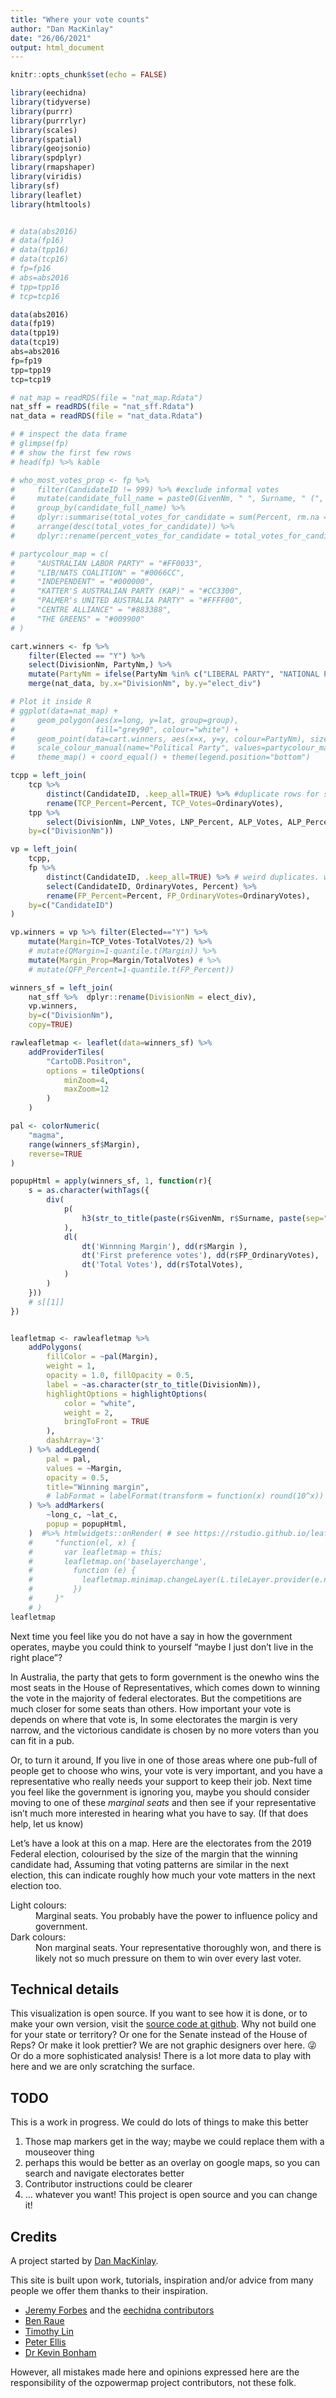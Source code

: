 ```yaml
---
title: "Where your vote counts"
author: "Dan MacKinlay"
date: "26/06/2021"
output: html_document
---
```


```r
knitr::opts_chunk$set(echo = FALSE)
```



```r
library(eechidna)
library(tidyverse)
library(purrr)
library(purrrlyr)
library(scales)
library(spatial)
library(geojsonio)
library(spdplyr)
library(rmapshaper)
library(viridis)
library(sf)
library(leaflet)
library(htmltools)


# data(abs2016)
# data(fp16)
# data(tpp16)
# data(tcp16)
# fp=fp16
# abs=abs2016
# tpp=tpp16
# tcp=tcp16

data(abs2016)
data(fp19)
data(tpp19)
data(tcp19)
abs=abs2016
fp=fp19
tpp=tpp19
tcp=tcp19

# nat_map = readRDS(file = "nat_map.Rdata")
nat_sff = readRDS(file = "nat_sff.Rdata")
nat_data = readRDS(file = "nat_data.Rdata")

# # inspect the data frame
# glimpse(fp)
# # show the first few rows
# head(fp) %>% kable

# who_most_votes_prop <- fp %>% 
#     filter(CandidateID != 999) %>% #exclude informal votes
#     mutate(candidate_full_name = paste0(GivenNm, " ", Surname, " (", CandidateID, ")")) %>% 
#     group_by(candidate_full_name) %>% 
#     dplyr::summarise(total_votes_for_candidate = sum(Percent, rm.na = TRUE)) %>% 
#     arrange(desc(total_votes_for_candidate)) %>% 
#     dplyr::rename(percent_votes_for_candidate = total_votes_for_candidate)

# partycolour_map = c(
#     "AUSTRALIAN LABOR PARTY" = "#FF0033",
#     "LIB/NATS COALITION" = "#0066CC",
#     "INDEPENDENT" = "#000000",
#     "KATTER'S AUSTRALIAN PARTY (KAP)" = "#CC3300",
#     "PALMER's UNITED AUSTRALIA PARTY" = "#FFFF00",
#     "CENTRE ALLIANCE" = "#883388",
#     "THE GREENS" = "#009900"
# )

cart.winners <- fp %>% 
    filter(Elected == "Y") %>% 
    select(DivisionNm, PartyNm,) %>% 
    mutate(PartyNm = ifelse(PartyNm %in% c("LIBERAL PARTY", "NATIONAL PARTY"), "LIB/NATS COALITION", PartyNm)) %>% 
    merge(nat_data, by.x="DivisionNm", by.y="elect_div")

# Plot it inside R
# ggplot(data=nat_map) +
#     geom_polygon(aes(x=long, y=lat, group=group),
#                  fill="grey90", colour="white") +
#     geom_point(data=cart.winners, aes(x=x, y=y, colour=PartyNm), size=1.5, alpha=0.8) +
#     scale_colour_manual(name="Political Party", values=partycolour_map) +
#     theme_map() + coord_equal() + theme(legend.position="bottom")

tcpp = left_join(
    tcp %>% 
        distinct(CandidateID, .keep_all=TRUE) %>% #duplicate rows for some reason?
        rename(TCP_Percent=Percent, TCP_Votes=OrdinaryVotes),
    tpp %>% 
        select(DivisionNm, LNP_Votes, LNP_Percent, ALP_Votes, ALP_Percent, TotalVotes, Swing),
    by=c("DivisionNm"))

vp = left_join(
    tcpp,
    fp %>%
        distinct(CandidateID, .keep_all=TRUE) %>% # weird duplicates. why?
        select(CandidateID, OrdinaryVotes, Percent) %>%
        rename(FP_Percent=Percent, FP_OrdinaryVotes=OrdinaryVotes), 
    by=c("CandidateID")
)

vp.winners = vp %>% filter(Elected=="Y") %>%
    mutate(Margin=TCP_Votes-TotalVotes/2) %>%
    # mutate(QMargin=1-quantile.t(Margin)) %>%
    mutate(Margin_Prop=Margin/TotalVotes) # %>%
    # mutate(QFP_Percent=1-quantile.t(FP_Percent))

winners_sf = left_join(
    nat_sff %>%  dplyr::rename(DivisionNm = elect_div),
    vp.winners,
    by=c("DivisionNm"),
    copy=TRUE)
```

```r
rawleafletmap <- leaflet(data=winners_sf) %>%
    addProviderTiles(
        "CartoDB.Positron",
        options = tileOptions(
            minZoom=4, 
            maxZoom=12
        )
    )

pal <- colorNumeric(
    "magma",
    range(winners_sf$Margin),
    reverse=TRUE
)

popupHtml = apply(winners_sf, 1, function(r){
    s = as.character(withTags({
        div(
            p(
                h3(str_to_title(paste(r$GivenNm, r$Surname, paste(sep="", '(', r$PartyNm, ')'))))
            ),
            dl(
                dt('Winnning Margin'), dd(r$Margin ),
                dt('First preference votes'), dd(r$FP_OrdinaryVotes),
                dt('Total Votes'), dd(r$TotalVotes),
            )
        )
    }))
    # s[[1]]
})


leafletmap <- rawleafletmap %>%
    addPolygons(
        fillColor = ~pal(Margin),
        weight = 1,
        opacity = 1.0, fillOpacity = 0.5,
        label = ~as.character(str_to_title(DivisionNm)),
        highlightOptions = highlightOptions(
            color = "white",
            weight = 2,
            bringToFront = TRUE
        ),
        dashArray='3'
    ) %>% addLegend(
        pal = pal,
        values = ~Margin,
        opacity = 0.5,
        title="Winning margin",
        # labFormat = labelFormat(transform = function(x) round(10^x))
    ) %>% addMarkers(
        ~long_c, ~lat_c, 
        popup = popupHtml,
    )  #%>% htmlwidgets::onRender( # see https://rstudio.github.io/leaflet/morefeatures.html#custom-javascript-with-htmlwidgetonrender
    #     "function(el, x) {
    #       var leafletmap = this;
    #       leafletmap.on('baselayerchange',
    #         function (e) {
    #           leafletmap.minimap.changeLayer(L.tileLayer.provider(e.name));
    #         })
    #     }"
    # )
leafletmap
```
Next time you feel like you do not have a say in how the government operates, maybe you could think to yourself “maybe I just don’t live in the right place”?

In Australia, the party that gets to form government is the onewho wins the most seats in the House of Representatives, which comes down to winning the vote in the majority of federal electorates.
But the competitions are much closer for some seats than others.
How important your vote is depends on where that vote is,
In some electorates the margin is very narrow, and the victorious candidate is chosen by no more voters than you can fit in a pub.

Or, to turn it around, If you live in one of those areas where one pub-full of people get to choose who wins, your vote is very important, and you have a representative who really needs your support to keep their job.
Next time you feel like the government is ignoring you, maybe you should consider moving to one of these _marginal seats_ and then see if your representative isn’t much more interested in hearing what you have to say.
(If that does help, let us know)

Let’s have a look at this on a map.
Here are the electorates from the 2019 Federal election, colourised by the size of the margin that the winning candidate had,
Assuming that voting patterns are similar in the next election, this can indicate roughly how much your vote matters in the next election too.

Light colours:
: Marginal seats. You probably have the power to influence policy and government.

Dark colours:
: Non marginal seats. Your representative thoroughly won, and there is likely not so much pressure on them to win over every last voter.


## Technical details

This visualization is open source. 
If you want to see how it is done, or to make your own version, visit the 
[source code at github](https://github.com/oz-info/ozpowermap/).
Why not build one for your state or territory?
Or one for the Senate instead of the House of Reps?
Or make it look prettier? We are not graphic designers over here. 😜
Or do a more sophisticated analysis! There is a lot more data to play with here and we are only scratching the surface.

## TODO

This is a work in progress.
We could do lots of things to make this better

1. Those map markers get in the way; maybe we could replace them with a mouseover thing
2. perhaps this would be better as an overlay on google maps, so you can search and navigate electorates better
3. Contributor instructions could be clearer
4. … whatever you want! This project is open source and you can change it!

## Credits

A project started by [Dan MacKinlay](https://danmackinlay.name).

This site is built upon work, tutorials, inspiration and/or advice from many people we offer them thanks to their inspiration.

* [Jeremy Forbes](https://github.com/jforbes14/) and the [eechidna contributors](https://github.com/jforbes14/eechidna/graphs/contributors)
* [Ben Raue](https://www.tallyroom.com.au/) 
* [Timothy Lin](https://www.timlrx.com/blog/using-leaflet-in-r-tutorial)
* [Peter Ellis](http://freerangestats.info/)
* [Dr Kevin Bonham](https://kevinbonham.blogspot.com/)

However, all mistakes made here and opinions expressed here are the responsibility of the ozpowermap project contributors, not these folk.
